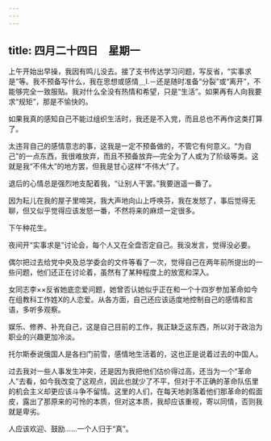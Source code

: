 ```yaml
---
---
---
```

title: 四月二十四日　星期一
---




上午开始出早操，我因有鸣儿没去。接了支书传达学习问题，写反省，“实事求是”等。我不预备写什么，我在思想或感情＿l.－还是随时准备“分裂”或“离开”，不能够完全一致服贴。我对什么全没有热情和希望，只是“生活”。如果再有人向我要求“规矩”，那是不愉快的。

如果我真的感知自己不能过组织生活时，我还是不入党，而且总也不再作这类打算了。

太违背自己的感情意志的事，这我是一定不预备做的，不管它有何意义。“为自己”的一点东西，我很难放弃，而且不预备放弃―完全为了人或为了阶级等类。这就是我“不伟大”的地方罢，但我是甘心这样“不伟大”了。

退后的心情总是强烈地支配着我，“让别人干罢。”我要逍遥一番了。

因为耘儿在我的屋子里啼哭，我大声地向山上呼唤芬，我在发怒了，事后觉得无聊，但又似乎觉得应该发怒一番，不然将来的麻烦一定很多。

下午种花生。

夜间开“实事求是”讨论会，每个人又在全盘否定自己。我没发言，觉得没必要。

偶尔把过去给党中央及总学委会的文件等看了一次，觉得自己在两年前所提出的一些问题，他们还正在讨论着，虽然有了某种程度上的放宽和深入。

女同志李××反省她底恋爱问题，她曾否认她似乎正在和一个十四岁参加革命如今在组教科工作姓X的人恋爱。从各方面，自己还应该适度地控制自己的感情和言语，多听多观察。

娱乐、修养、补充自己，这是自己目前的工作，我正缺乏这东西，所以对于政治为职业的兴趣更加冷淡。

托尔斯泰说俄国人是各扫门前雪，感情地生活着的，这也正是说着过去的中国人。

过去我对一些人事发生冲突，还是因为我把他们估价得过高，还当为一个“革命人”去看，如今我改变了这观点，因此也就少了不平，但对于不正确的革命队伍里的机会主义却更应该斗争不留情。这里的人们，在每天地剥落着他们那革命的假面皮，露出了那原来的可怜的本质，但对这本质，我却应该重视，寄以同情，否则我就是卑劣。

人应该欢迎、鼓励……一个人归于“真”。